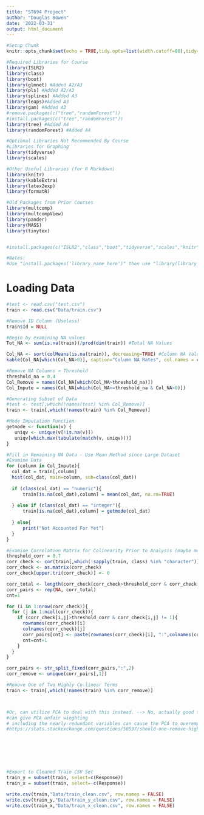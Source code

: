 ```yaml
---
title: "ST694 Project"
author: "Douglas Bowen"
date: '2022-03-31'
output: html_document
---
```


```r
#Setup Chunk
knitr::opts_chunk$set(echo = TRUE,tidy.opts=list(width.cutoff=80),tidy=TRUE)

#Required Libraries for Course
library(ISLR2)
library(class)
library(boot)
library(glmnet) #Added A2/A3
library(pls) #Added A2/A3
library(splines) #Added A3
library(leaps)#Added A3
library(gam) #Added A3
#remove.packages(c("tree","randomForest"))
#install.packages(c("tree","randomForest"))
library(tree) #Added A4
library(randomForest) #Added A4

#Optional Libraries Not Recommended By Course
#Libraries for Graphing
library(tidyverse)
library(scales)

#Other Useful Libraries (for R Markdown)
library(knitr)
library(kableExtra)
library(latex2exp)
library(formatR)

#Old Packages from Prior Courses
library(multcomp)
library(multcompView)
library(pander)
library(MASS)
library(tinytex)


#install.packages(c("ISLR2","class","boot","tidyverse","scales","knitr","kableExtra","latex2exp","multcomp","multcompview","pander","MASS","gridExtra","leaps","bestglm","corrplot"))

#Notes:
#Use "install.packages('library_name_here')" then use "library(library_name_here)"
```

# Loading Data

```r

#test <- read.csv("test.csv")
train <- read.csv("Data/train.csv")

#Remove ID Column (Useless)
train$Id = NULL

#Begin by examining NA values
Tot_NA <- sum(is.na(train))/prod(dim(train)) #Total NA Values

Col_NA <- sort(colMeans(is.na(train)), decreasing=TRUE) #Column NA Values
kable(Col_NA[which(Col_NA>0)], caption="Column NA Rates", col.names = c("NA Percentage")) #Column NA Values > 0%

#Remove NA Columns > Threshold
threshold_na = 0.4
Col_Remove = names(Col_NA[which(Col_NA>threshold_na)])
Col_Impute = names(Col_NA[which(Col_NA<=threshold_na & Col_NA>0)])

#Generating Subset of Data
#test <- test[,which(!names(test) %in% Col_Remove)]
train <- train[,which(!names(train) %in% Col_Remove)]

#Mode Imputation Function
getmode <- function(v) {
   uniqv <- unique(v[!is.na(v)])
   uniqv[which.max(tabulate(match(v, uniqv)))]
}

#Fill in Remaining NA Data - Use Mean Method since Large Dataset
#Examine Data
for (column in Col_Impute){
  col_dat = train[,column]
  hist(col_dat, main=column, sub=class(col_dat))
  
  if (class(col_dat) == "numeric"){
      train[is.na(col_dat),column] = mean(col_dat, na.rm=TRUE)
      
  } else if (class(col_dat) == "integer"){
      train[is.na(col_dat),column] = getmode(col_dat)
      
  } else{
      print("Not Accounted For Yet")
  }
}

#Examine Correlation Matrix for Colinearity Prior to Analysis (maybe move above)
threshold_corr = 0.7
corr_check <- cor(train[,which(!sapply(train, class) %in% "character")], use = "complete.obs")
corr_check <- as.matrix(corr_check)
corr_check[upper.tri(corr_check)] <- 0

corr_total <- length(corr_check[corr_check>threshold_corr & corr_check != 1])
corr_pairs <- rep(NA, corr_total)
cnt=1

for (i in 1:nrow(corr_check)){
  for (j in 1:ncol(corr_check)){
    if (corr_check[i,j]>threshold_corr & corr_check[i,j] != 1){
      rownames(corr_check)[i]
      colnames(corr_check)[j]
      corr_pairs[cnt] <- paste(rownames(corr_check)[i], ":",colnames(corr_check)[j], sep="")
      cnt=cnt+1
    }
  }
}

corr_pairs <- str_split_fixed(corr_pairs,":",2)
corr_remove <- unique(corr_pairs[,1])

#Remove One of Two Highly Co-linear Terms
train <- train[,which(!names(train) %in% corr_remove)]



#Or, can utilize PCA to deal with this instead. --> No, actually good to remove multicolinearity in advance of PCA
#can give PCA unfair wieghting
# including the nearly-redundant variables can cause the PCA to overemphasize their contribution
#https://stats.stackexchange.com/questions/50537/should-one-remove-highly-correlated-variables-before-doing-pca







#Export to Cleaned Train CSV Set
train_y = subset(train, select=c(Response))
train_x = subset(train, select=-c(Response))

write.csv(train,"Data/train_clean.csv", row.names = FALSE)
write.csv(train_y,"Data/train_y_clean.csv", row.names = FALSE)
write.csv(train_x,"Data/train_x_clean.csv", row.names = FALSE)

```





















